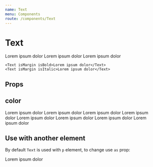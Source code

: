 ```yaml
---
name: Text
menu: Components
route: /components/Text
---
```



# Text

<Playground>
    <Text hasSize="small" isMargin>Lorem ipsum dolor</Text>
    <Text isMargin>Lorem ipsum dolor</Text>
    <Text hasSize="lead" isMargin>Lorem ipsum dolor</Text>

    <Text isMargin isBold>Lorem ipsum dolor</Text>
    <Text isMargin isItalic>Lorem ipsum dolor</Text>
</Playground>

## Props

<Props of={Text} />

## color

<Playground>
    <Text hasColor="white" isMargin style={{ background: "gray" }}>Lorem ipsum dolor</Text>
    <Text hasColor="default" isMargin>Lorem ipsum dolor</Text>
    <Text hasColor="primary" isMargin>Lorem ipsum dolor</Text>
    <Text hasColor="accent" isMargin>Lorem ipsum dolor</Text>
    <Text hasColor="error" isMargin>Lorem ipsum dolor</Text>
    <Text hasColor="alert" isMargin>Lorem ipsum dolor</Text>
    <Text hasColor="done" isMargin>Lorem ipsum dolor</Text>
    <Text hasColor="progress">Lorem ipsum dolor</Text>
</Playground>

## Use with another element

By default `Text` is used with `p` element, to change use `as` prop:

<Playground>
    <Text as="span">Lorem ipsum dolor</Text>
</Playground>